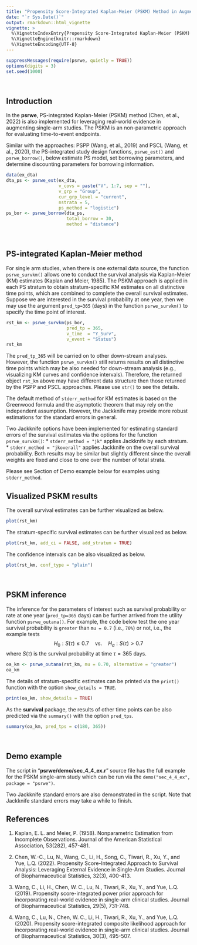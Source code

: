 ```yaml
---
title: "Propensity Score-Integrated Kaplan-Meier (PSKM) Method in Augmenting Single-Arm Studies"
date: "`r Sys.Date()`"
output: rmarkdown::html_vignette
vignette: >
  %\VignetteIndexEntry{Propensity Score-Integrated Kaplan-Meier (PSKM) Method in Augmenting Single-Arm Studies}
  %\VignetteEngine{knitr::rmarkdown}
  %\VignetteEncoding{UTF-8}
---
```



```r
suppressMessages(require(psrwe, quietly = TRUE))
options(digits = 3)
set.seed(1000)
```
<br>


## Introduction

In the **psrwe**, PS-integrated Kaplan-Meier (PSKM) method (Chen, et al., 2022)
is also implemented for leveraging real-world evidence in augmenting
single-arm studies.
The PSKM is an non-parametric approach for evaluating time-to-event endpoints.

Similar with the approaches: PSPP (Wang, et al., 2019) and
PSCL (Wang, et al., 2020),
the PS-integrated study design functions, `psrwe_est()` and `psrwe_borrow()`,
below estimate PS model, set borrowing parameters, and determine
discounting parameters for borrowing information.

```r
data(ex_dta)
dta_ps <- psrwe_est(ex_dta,
                    v_covs = paste("V", 1:7, sep = ""),
                    v_grp = "Group",
                    cur_grp_level = "current",
                    nstrata = 5,
                    ps_method = "logistic")
ps_bor <- psrwe_borrow(dta_ps,
                       total_borrow = 30,
                       method = "distance")
```
<br>


## PS-integrated Kaplan-Meier method 

For single arm studies, when there is one external data source, the function
`psrwe_survkm()` allows one to conduct the survival analysis
via Kaplan-Meier (KM) estimates (Kaplan and Meier, 1985).
The PSKM approach is applied in each PS stratum to obtain stratum-specific
KM estimates on all distinctive time points, which are combined to complete
the overall survival estimates.
Suppose we are interested in the survival probability at one year, then
we may use the argument `pred_tp=365` (days) in the function
`psrwe_survkm()` to specify the time point of interest.

```r
rst_km <- psrwe_survkm(ps_bor,
                       pred_tp = 365,
                       v_time  = "Y_Surv",
                       v_event = "Status")
rst_km
```

The `pred_tp_365` will be carried on to other down-stream analyses.
However, the function `psrwe_survkm()` still returns results on
all distinctive time points which may be also needed for down-stream analysis
(e.g., visualizing KM curves and confidence intervals).
Therefore, the returned object `rst_km` above may have different
data structure then those returned by the PSPP and PSCL approaches.
Please use `str()` to see the details.

The default method of `stderr_method` for KM estimates is
based on the Greenwood formula and the asymptotic theorem that
may rely on the independent assumption.
However, the Jackknife may provide more robust estimations for
the standard errors in general.

Two Jackknife options have been implemented for estimating standard
errors of the survival estimates via the options for the
function `psrwe_survkm()`:
* `stderr_method = "jk"` applies Jackknife by each stratum.
* `stderr_method = "jkoverall"` applies Jackknife on the overall
survival probability.
Both results may be similar but slightly different
since the overall weights are fixed and close to one over the
number of total strata.

Please see Section of Demo example below for examples using `stderr_method`.
<br>


## Visualized PSKM results

The overall survival estimates can be further visualized as below.

```r
plot(rst_km)
```

The stratum-specific survival estimates can be further visualized as below.

```r
plot(rst_km, add_ci = FALSE, add_stratum = TRUE)
```

The confidence intervals can be also visualized as below.

```r
plot(rst_km, conf_type = "plain")
```
<br>


## PSKM inference

The inference for the parameters of interest such as survival
probability or rate at one year (`pred_tp=365` days) can be
further arrived from the utility function `psrwe_outana()`.
For example, the code below test the one year survival probability
is `greater` than `mu = 0.7` (i.e., `70%`) or not,
i.e., the example tests
$$
H_0: S(\tau) \leq 0.7 \quad \mbox{vs.} \quad H_a: S(\tau) > 0.7 
$$
where $S(\tau)$ is the survival probability at time $\tau = 365$
days.

```r
oa_km <- psrwe_outana(rst_km, mu = 0.70, alternative = "greater")
oa_km
```

The details of stratum-specific estimates can be printed via the `print()`
function with the option `show_details = TRUE`.

```r
print(oa_km, show_details = TRUE)
```

As the **survival** package, the results of other time points can be also
predicted via the `summary()` with the option `pred_tps`.

```r
summary(oa_km, pred_tps = c(180, 365))
```
<br>


## Demo example

The script in "**psrwe/demo/sec_4_4_ex.r**" source file has
the full example for the PSKM single-arm study which can be run via
the `demo("sec_4_4_ex", package = "psrwe")`.

Two Jackknife standard errors are also demonstrated in the script.
Note that Jackknife standard errors may take a while to finish.
<br>


## References

1. Kaplan, E. L. and Meier, P. (1958).
Nonparametric Estimation from Incomplete Observations.
Journal of the American Statistical Association, 53(282), 457-481.

2. Chen, W.-C., Lu, N., Wang, C., Li, H., Song, C., Tiwari, R., Xu, Y., and
Yue, L.Q. (2022).
Propensity Score-Integrated Approach to Survival Analysis: Leveraging External
Evidence in Single-Arm Studies.
Journal of Biopharmaceutical Statistics, 32(3), 400-413.

3. Wang, C., Li, H., Chen, W. C., Lu, N., Tiwari, R., Xu, Y., and Yue, L.Q.
(2019).
Propensity score-integrated power prior approach for incorporating
real-world evidence in single-arm clinical studies.
Journal of Biopharmaceutical Statistics, 29(5), 731-748.

4. Wang, C., Lu, N., Chen, W. C., Li, H., Tiwari, R., Xu, Y., and Yue, L.Q.
(2020).
Propensity score-integrated composite likelihood approach for
incorporating real-world evidence in single-arm clinical studies.
Journal of Biopharmaceutical Statistics, 30(3), 495-507.

